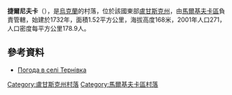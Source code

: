 {{coord|49|36|55|N|39|29|16|E|scale:100000|display=title}}
'''捷爾尼夫卡'''（{{lang-uk|Тернівка}}），是[[烏克蘭|烏克蘭]]的村落，位於該國東部[[盧甘斯克州|盧甘斯克州]]，由[[馬爾基夫卡區|馬爾基夫卡區]]負責管轄，始建於1732年，面積1.52平方公里，海拔高度168米，2001年人口271，人口密度每平方公里178.9人。

==參考資料==
* [http://weather.in.ua/ua/lyganskaja/26014 Погода в селі Тернівка] {{Wayback|url=http://weather.in.ua/ua/lyganskaja/26014 |date=20111220030834 }}

{{DEFAULTSORT:Тернівка}}
[[Category:盧甘斯克州村落|Category:盧甘斯克州村落]]
[[Category:馬爾基夫卡區村落|Category:馬爾基夫卡區村落]]


{{Luhansk-geo-stub}}